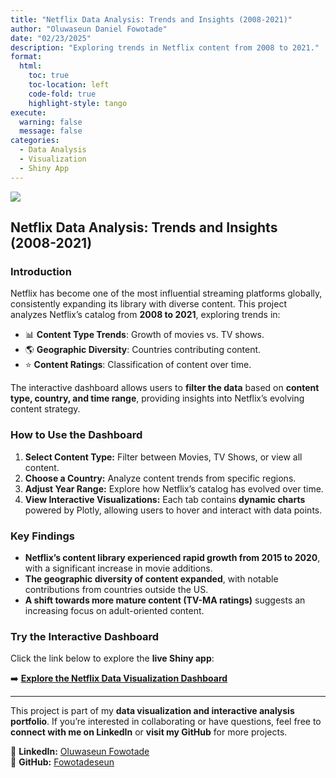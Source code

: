 ```yaml
---
title: "Netflix Data Analysis: Trends and Insights (2008-2021)"
author: "Oluwaseun Daniel Fowotade"
date: "02/23/2025"
description: "Exploring trends in Netflix content from 2008 to 2021."
format:
  html:
    toc: true
    toc-location: left
    code-fold: true
    highlight-style: tango
execute:
  warning: false
  message: false
categories:
  - Data Analysis
  - Visualization
  - Shiny App
---
```


![](/Assets/Images/Netflix.webp)

## **Netflix Data Analysis: Trends and Insights (2008-2021)**

### **Introduction**

Netflix has become one of the most influential streaming platforms globally, consistently expanding its library with diverse content. This project analyzes Netflix's catalog from **2008 to 2021**, exploring trends in:

- 📊 **Content Type Trends**: Growth of movies vs. TV shows.
- 🌎 **Geographic Diversity**: Countries contributing content.
- ⭐ **Content Ratings**: Classification of content over time.

The interactive dashboard allows users to **filter the data** based on **content type, country, and time range**, providing insights into Netflix’s evolving content strategy.

### **How to Use the Dashboard**
1. **Select Content Type:** Filter between Movies, TV Shows, or view all content.
2. **Choose a Country:** Analyze content trends from specific regions.
3. **Adjust Year Range:** Explore how Netflix’s catalog has evolved over time.
4. **View Interactive Visualizations:** Each tab contains **dynamic charts** powered by Plotly, allowing users to hover and interact with data points.

### **Key Findings**
- **Netflix's content library experienced rapid growth from 2015 to 2020**, with a significant increase in movie additions.
- **The geographic diversity of content expanded**, with notable contributions from countries outside the US.
- **A shift towards more mature content (TV-MA ratings)** suggests an increasing focus on adult-oriented content.

### **Try the Interactive Dashboard**
Click the link below to explore the **live Shiny app**:

➡️ **[Explore the Netflix Data Visualization Dashboard](https://fowotadeoluwaseun.shinyapps.io/netflix_data_visualization/)**

---

This project is part of my **data visualization and interactive analysis portfolio**. If you're interested in collaborating or have questions, feel free to **connect with me on LinkedIn** or **visit my GitHub** for more projects.

🔗 **LinkedIn:** [Oluwaseun Fowotade](https://www.linkedin.com/in/oluwaseunfowotade/)  
🔗 **GitHub:** [Fowotadeseun](https://github.com/Fowotadeseun/)


